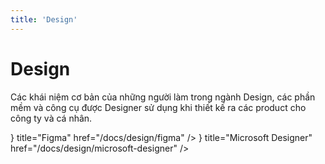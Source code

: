 ```yaml
---
title: 'Design'
---
```




# Design

Các khái niệm cơ bản của những người làm trong ngành Design, các phần mềm và công cụ được Designer sử dụng khi thiết kế ra các product cho công ty và cá nhân.

<Cards>
  <Card icon={<FiFigma className="w-6 h-6" />} title="Figma" href="/docs/design/figma" />
  <Card
    icon={<FiLayout className="w-6 h-6" />}
    title="Microsoft Designer"
    href="/docs/design/microsoft-designer"
  />
</Cards>
